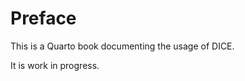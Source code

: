 # Preface {.unnumbered}

This is a Quarto book documenting the usage of DICE.

It is work in progress.